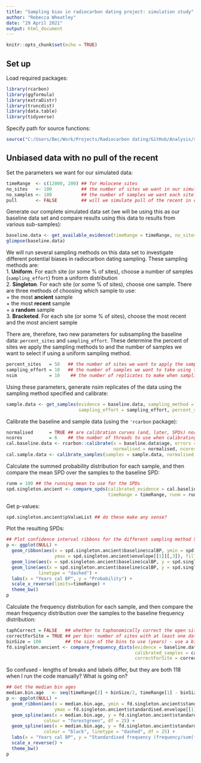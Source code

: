 ```yaml
---
title: "Sampling bias in radiocarbon dating project: simulation study"
author: "Rebecca Wheatley"
date: "29 April 2021"
output: html_document
---
```


```r
knitr::opts_chunk$set(echo = TRUE)
```

## Set up

Load required packages:
```r
library(rcarbon)
library(ggformula)
library(extraDistr)
library(truncdist)
library(data.table)
library(tidyverse)
```

Specify path for source functions:
```r
source("C:/Users/Bec/Work/Projects/Radiocarbon dating/GitHub/Analysis/simulation_study-source.R")
```

## Unbiased data with no pull of the recent

Set the parameters we want for our simulated data:
```r
timeRange  <- c(12000, 200) ## for Holocene sites
no_sites   <- 100           ## the number of sites we want in our simulated data set
no_samples <- 100           ## the number of samples we want each site to have
pull       <- FALSE         ## will we simulate pull of the recent in our baseline data set?
```

Generate our complete simulated data set (we will be using this as our baseline data set and compare results using this data to results from various sub-samples):
```r
baseline.data <- get_available_evidence(timeRange = timeRange, no_sites = no_sites, no_samples = no_samples, pull = pull)
glimpse(baseline.data)
```

We will run several sampling methods on this data set to investigate different potential biases in radiocarbon dating sampling. These sampling methods are:  
1. **Uniform**. For each site (or some % of sites), choose a number of samples (`sampling_effort`) from a uniform distribution  
2. **Singleton**. For each site (or some % of sites), choose one sample. There are three methods of choosing which sample to use:  
+ the most **ancient** sample  
+ the most **recent** sample  
+ a **random** sample  
3. **Bracketed**. For each site (or some % of sites), choose the most recent and the most ancient sample  

There are, therefore, two new parameters for subsampling the baseline data: `percent_sites` and `sampling_effort`. These determine the percent of sites we apply the sampling methods to and the number of samples we want to select if using a uniform sampling method.

```r
percent_sites   = 50   ## the number of sites we want to apply the sampling method across (the remainder will be exhaustively sampled)
sampling_effort = 10   ## the number of samples we want to take using the uniform sampling method
nsim            = 10    ## the number of replicates to make when sampling
```

Using these parameters, generate nsim replicates of the data using the sampling method specified and calibrate:
```r
sample.data <- get_samples(evidence = baseline.data, sampling_method = "singleton_ancient", 
                           sampling_effort = sampling_effort, percent_sites = percent_sites, nsim = nsim)
```

Calibrate the baseline and sample data (using the `'rcarbon` package):
```r
normalised      = TRUE ## are calibration curves (and, later, SPDs) normalised?
ncores          = 6    ## the number of threads to use when calibrating the radiocarbon dates
cal.baseline.data <- rcarbon::calibrate(x = baseline.data$age, errors = baseline.data$error, calCurves = 'shcal20', 
                                        normalised = normalised, ncores = ncores)
cal.sample.data <- calibrate_samples(samples = sample.data, normalised = normalised, ncores = ncores)
```

Calculate the summed probability distribution for each sample, and then compare the mean SPD over the samples to the baseline SPD:
```r
runm = 100 ## the running mean to use for the SPDs
spd.singleton.ancient <- compare_spds(calibrated_evidence = cal.baseline.data, calibrated_samples = cal.sample.data, 
                                      timeRange = timeRange, runm = runm, normalised = normalised, ncores = ncores)
```

Get p-values:
```r
spd.singleton.ancient$pValueList ## do these make any sense?
```

Plot the resulting SPDs:
```r
## Plot confidence interval ribbons for the different sampling method SPDs (which have had nsim replicates run for each)
p <- ggplot(NULL) +
  geom_ribbon(aes(x = spd.singleton.ancient$baseline$calBP, ymin = spd.singleton.ancient$envelope[[1]][,1], 
                  ymax = spd.singleton.ancient$envelope[[1]][,3]), fill = "forestgreen", alpha = 0.3) +
  geom_line(aes(x = spd.singleton.ancient$baseline$calBP, y = spd.singleton.ancient$envelope[[1]][,2]), lwd = 1, color = "forestgreen") +
  geom_line(aes(x = spd.singleton.ancient$baseline$calBP, y = spd.singleton.ancient$baseline$PrDens), lwd = 1, colour = "black", 
            linetype = "dashed") +
  labs(x = "Years cal BP", y = "Probability") +
  scale_x_reverse(limits=timeRange) +
  theme_bw()
p
```

Calculate the frequency distribution for each sample, and then compare the mean frequency distribution over the samples to the baseline frequency distribution:

```r
taphCorrect = FALSE   ## whether to taphonomically correct the open sites - not currently as haven't specified whether sites are open
correctForSite = TRUE ## per bin: number of sites with at least one date in them, or number of dates within the bin total
binSize = 100         ## the size of the bins to use (years) - use a bin size that actually fits the timeRange specified
fd.singleton.ancient <- compare_frequency_dists(evidence = baseline.data, samples = sample.data, calibrated_evidence = cal.baseline.data,
                                                calibrated_samples = cal.sample.data, timeRange = timeRange, taphCorrect = taphCorrect,
                                                correctForSite = correctForSite, binSize = binSize)
```
So confused - lengths of breaks and labels differ, but they are both 118 when I run the code manually? What is going on?
```r
## Get the median bin ages
median.bin.age   <- seq(timeRange[2] + binSize/2, timeRange[1] - binSize/2, by = binSize)
p <- ggplot(NULL) +
  geom_ribbon(aes(x = median.bin.age, ymin = fd.singleton.ancient$standardised.envelope[[1]][,1], 
                  ymax = fd.singleton.ancient$standardised.envelope[[1]][,3]), fill = "forestgreen", alpha = 0.3) +
  geom_spline(aes(x = median.bin.age, y = fd.singleton.ancient$standardised.envelope[[1]][,2]), lwd = 1, 
              colour = "forestgreen", df = 25) +
  geom_spline(aes(x = median.bin.age, y = fd.singleton.ancient$standardised.baseline[,1]), lwd = 1, 
              colour = "black", linetype = "dashed", df = 25) +
  labs(x = "Years cal BP", y = "Standardised frequency (frequency/sum(frequency) for each sample)") +
  scale_x_reverse() +
  theme_bw()
p
```


